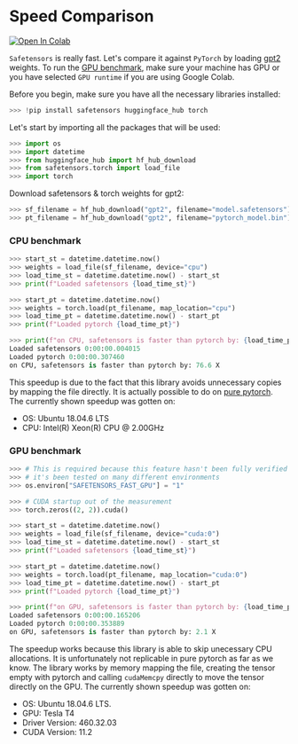 <!-- DISABLE-FRONTMATTER-SECTIONS -->

# Speed Comparison

<a href="https://colab.research.google.com/github/huggingface/notebooks/blob/main/safetensors_doc/en/speed.ipynb" target="_blank" class="absolute z-10 right-0 top-0">
    <img
        alt="Open In Colab"
        class="!m-0"
        src="https://colab.research.google.com/assets/colab-badge.svg"
    />
</a>

`Safetensors` is really fast. Let's compare it against `PyTorch` by loading [gpt2](https://huggingface.co/gpt2) weights. To run the [GPU benchmark](#gpu-benchmark), make sure your machine has GPU or you have selected `GPU runtime` if you are using Google Colab.

Before you begin, make sure you have all the necessary libraries installed:

```py
>>> !pip install safetensors huggingface_hub torch
```

Let's start by importing all the packages that will be used:

```py
>>> import os
>>> import datetime
>>> from huggingface_hub import hf_hub_download
>>> from safetensors.torch import load_file
>>> import torch
```

Download safetensors & torch weights for gpt2:

```py
>>> sf_filename = hf_hub_download("gpt2", filename="model.safetensors")
>>> pt_filename = hf_hub_download("gpt2", filename="pytorch_model.bin")
```

### CPU benchmark

```py
>>> start_st = datetime.datetime.now()
>>> weights = load_file(sf_filename, device="cpu")
>>> load_time_st = datetime.datetime.now() - start_st
>>> print(f"Loaded safetensors {load_time_st}")

>>> start_pt = datetime.datetime.now()
>>> weights = torch.load(pt_filename, map_location="cpu")
>>> load_time_pt = datetime.datetime.now() - start_pt
>>> print(f"Loaded pytorch {load_time_pt}")

>>> print(f"on CPU, safetensors is faster than pytorch by: {load_time_pt/load_time_st:.1f} X")
Loaded safetensors 0:00:00.004015
Loaded pytorch 0:00:00.307460
on CPU, safetensors is faster than pytorch by: 76.6 X
```

This speedup is due to the fact that this library avoids unnecessary copies by mapping the file directly. It is actually possible to do on [pure pytorch](https://gist.github.com/Narsil/3edeec2669a5e94e4707aa0f901d2282).
The currently shown speedup was gotten on:
* OS: Ubuntu 18.04.6 LTS
* CPU: Intel(R) Xeon(R) CPU @ 2.00GHz


### GPU benchmark

```py
>>> # This is required because this feature hasn't been fully verified yet, but 
>>> # it's been tested on many different environments
>>> os.environ["SAFETENSORS_FAST_GPU"] = "1"

>>> # CUDA startup out of the measurement
>>> torch.zeros((2, 2)).cuda()

>>> start_st = datetime.datetime.now()
>>> weights = load_file(sf_filename, device="cuda:0")
>>> load_time_st = datetime.datetime.now() - start_st
>>> print(f"Loaded safetensors {load_time_st}")

>>> start_pt = datetime.datetime.now()
>>> weights = torch.load(pt_filename, map_location="cuda:0")
>>> load_time_pt = datetime.datetime.now() - start_pt
>>> print(f"Loaded pytorch {load_time_pt}")

>>> print(f"on GPU, safetensors is faster than pytorch by: {load_time_pt/load_time_st:.1f} X")
Loaded safetensors 0:00:00.165206
Loaded pytorch 0:00:00.353889
on GPU, safetensors is faster than pytorch by: 2.1 X
```

The speedup works because this library is able to skip unecessary CPU allocations. It is unfortunately not replicable in pure pytorch as far as we know. The library works by memory mapping the file, creating the tensor empty with pytorch and calling `cudaMemcpy` directly to move the tensor directly on the GPU.
The currently shown speedup was gotten on:
* OS: Ubuntu 18.04.6 LTS.
* GPU: Tesla T4
* Driver Version: 460.32.03
* CUDA Version: 11.2